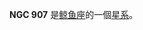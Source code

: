 {{NGCInfoBox|NGCID=NGC 907|發現者=弗里德里希·威廉·赫歇爾|發現日期=1784年10月20日|其他編號=ESO 545-10,MCG -4-6-34,UGCA 28|曆元=J2000.0|赤經=2時23分1.7秒
|赤緯=-20°42'41"|星座=鲸鱼座|星體=星系|星等=12.6|表面亮度=12.5|藍等=13.2}}

'''NGC 907''' 是[[鲸鱼座|鲸鱼座]]的一個[[星系|星系]]。

{{NGCReference|907}}
{{Catalogs|NGC=907}}

{{Galaxy-stub}}